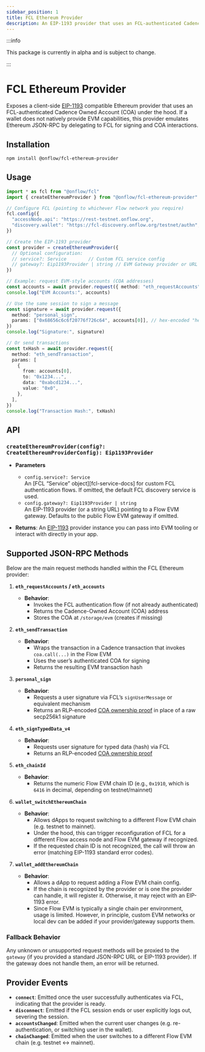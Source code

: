```yaml
---
sidebar_position: 1
title: FCL Ethereum Provider
description: An EIP-1193 provider that uses an FCL-authenticated Cadence Owned Account (COA) under the hood.
---
```


:::info

This package is currently in alpha and is subject to change.

:::

# FCL Ethereum Provider

Exposes a client-side [EIP-1193](https://eips.ethereum.org/EIPS/eip-1193) compatible Ethereum provider that uses an FCL-authenticated Cadence Owned Account (COA) under the hood.
If a wallet does not natively provide EVM capabilities, this provider emulates Ethereum JSON-RPC by delegating to FCL for signing and COA interactions.

## Installation

```bash
npm install @onflow/fcl-ethereum-provider
```

## Usage

```ts
import * as fcl from "@onflow/fcl"
import { createEthereumProvider } from "@onflow/fcl-ethereum-provider"

// Configure FCL (pointing to whichever Flow network you require)
fcl.config({
  "accessNode.api": "https://rest-testnet.onflow.org",
  "discovery.wallet": "https://fcl-discovery.onflow.org/testnet/authn",
})

// Create the EIP-1193 provider
const provider = createEthereumProvider({
  // Optional configuration:
  // service?: Service        // Custom FCL service config
  // gateway?: Eip1193Provider | string // EVM Gateway provider or URL
})

// Example: request EVM-style accounts (COA addresses)
const accounts = await provider.request({ method: "eth_requestAccounts" })
console.log("EVM Accounts:", accounts)

// Use the same session to sign a message
const signature = await provider.request({
  method: "personal_sign",
  params: ["0x68656c6c6f20776f726c64", accounts[0]], // hex-encoded "hello world"
})
console.log("Signature:", signature)

// Or send transactions
const txHash = await provider.request({
  method: "eth_sendTransaction",
  params: [
    {
      from: accounts[0],
      to: "0x1234...",
      data: "0xabcd1234...",
      value: "0x0",
    },
  ],
})
console.log("Transaction Hash:", txHash)
```

## API

### `createEthereumProvider(config?: CreateEthereumProviderConfig): Eip1193Provider`

- **Parameters**
    - `config.service?: Service`  
      An [FCL “Service” object][fcl-service-docs] for custom FCL authentication flows. If omitted, the default FCL discovery service is used.
    - `config.gateway?: Eip1193Provider | string`  
      An EIP-1193 provider (or a string URL) pointing to a Flow EVM gateway. Defaults to the public Flow EVM gateway if omitted.

- **Returns**: An [EIP-1193](https://eips.ethereum.org/EIPS/eip-1193) provider instance you can pass into EVM tooling or interact with directly in your app.

## Supported JSON-RPC Methods

Below are the main request methods handled within the FCL Ethereum provider:

1. **`eth_requestAccounts` / `eth_accounts`**
    - **Behavior**:
        - Invokes the FCL authentication flow (if not already authenticated)
        - Returns the Cadence-Owned Account (COA) address
        - Stores the COA at `/storage/evm` (creates if missing)

2. **`eth_sendTransaction`**
    - **Behavior**:
        - Wraps the transaction in a Cadence transaction that invokes `coa.call(...)` in the Flow EVM
        - Uses the user’s authenticated COA for signing
        - Returns the resulting EVM transaction hash

3. **`personal_sign`**
    - **Behavior**:
        - Requests a user signature via FCL’s `signUserMessage` or equivalent mechanism
        - Returns an RLP-encoded [COA ownership proof](https://github.com/onflow/flow-go/blob/master/fvm/evm/types/proof.go#L139) in place of a raw secp256k1 signature

4. **`eth_signTypedData_v4`**
    - **Behavior**:
        - Requests user signature for typed data (hash) via FCL
        - Returns an RLP-encoded [COA ownership proof](https://github.com/onflow/flow-go/blob/master/fvm/evm/types/proof.go#L139)

5. **`eth_chainId`**
    - **Behavior**:
        - Returns the numeric Flow EVM chain ID (e.g., `0x1910`, which is `6416` in decimal, depending on testnet/mainnet)

6. **`wallet_switchEthereumChain`**
    - **Behavior**:
        - Allows dApps to request switching to a different Flow EVM chain (e.g. testnet to mainnet).
        - Under the hood, this can trigger reconfiguration of FCL for a different Flow access node and Flow EVM gateway if recognized.
        - If the requested chain ID is not recognized, the call will throw an error (matching EIP-1193 standard error codes).

7. **`wallet_addEthereumChain`**
    - **Behavior**:
        - Allows a dApp to request adding a Flow EVM chain config.
        - If the chain is recognized by the provider or is one the provider can handle, it will register it. Otherwise, it may reject with an EIP-1193 error.
        - Since Flow EVM is typically a single chain per environment, usage is limited. However, in principle, custom EVM networks or local dev can be added if your provider/gateway supports them.

### Fallback Behavior

Any unknown or unsupported request methods will be proxied to the `gateway` (if you provided a standard JSON-RPC URL or EIP-1193 provider). If the gateway does not handle them, an error will be returned.

## Provider Events

- **`connect`**: Emitted once the user successfully authenticates via FCL, indicating that the provider is ready.
- **`disconnect`**: Emitted if the FCL session ends or user explicitly logs out, severing the session.
- **`accountsChanged`**: Emitted when the current user changes (e.g. re-authentication, or switching user in the wallet).
- **`chainChanged`**: Emitted when the user switches to a different Flow EVM chain (e.g. testnet <-> mainnet).